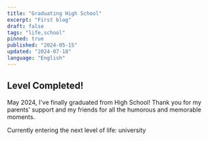 ```yaml
---
title: "Graduating High School"
excerpt: "First blog"
draft: false
tags: "life,school"
pinned: true
published: "2024-05-15"
updated: "2024-07-18"
language: "English"
---
```


## Level Completed!

May 2024, I've finally graduated from High School! Thank you for my parents' support and my friends for all the humorous and memorable moments.

Currently entering the next level of life: university
